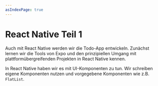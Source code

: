 ```yaml
---
asIndexPage: true
---
```


# React Native Teil 1

Auch mit React Native werden wir die Todo-App entwickeln. Zunächst 
lernen wir die Tools von Expo und den prinzipiellen Umgang mit 
plattformübergreifenden Projekten in React Native kennen.

In React Native haben wir es mit UI-Komponenten zu tun. Wir schreiben
eigene Komponenten nutzen und vorgegebene Komponenten wie z.B.
`FlatList`.



